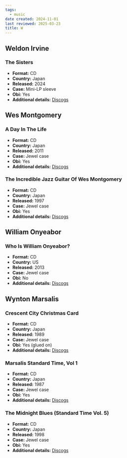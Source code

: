 ```yaml
---
tags:
  - music
date created: 2024-11-01
last reviewed: 2025-03-23
title: W
---
```


## Weldon Irvine

### The Sisters

- **Format:** CD
- **Country:** Japan
- **Released:** 2024
- **Case:** Mini-LP sleeve
- **Obi:** Yes
- **Additional details:** [Discogs](https://www.discogs.com/release/33176556-Weldon-Irvine-The-Sisters)

## Wes Montgomery

### A Day In The Life

- **Format:** CD
- **Country:** Japan
- **Released:** 2011
- **Case:** Jewel case
- **Obi:** Yes
- **Additional details:** [Discogs](https://www.discogs.com/release/12615959-Wes-Montgomery-A-Day-In-The-Life)

### The Incredible Jazz Guitar Of Wes Montgomery

- **Format:** CD
- **Country:** Japan
- **Released:** 1997
- **Case:** Jewel case
- **Obi:** Yes
- **Additional details:** [Discogs](https://www.discogs.com/release/11334735-Wes-Montgomery-The-Incredible-Jazz-Guitar-Of-Wes-Montgomery)

## William Onyeabor

### Who Is William Onyeabor?

- **Format:** CD
- **Country:** US
- **Released:** 2013
- **Case:** Jewel case
- **Obi:** No
- **Additional details:** [Discogs](https://www.discogs.com/release/5044137-William-Onyeabor-Who-Is-William-Onyeabor)

## Wynton Marsalis

### Crescent City Christmas Card

- **Format:** CD
- **Country:** Japan
- **Released:** 1989
- **Case:** Jewel case
- **Obi:** Yes (glued on)
- **Additional details:** [Discogs](https://www.discogs.com/release/18551452-Wynton-Marsalis-Crescent-City-Christmas-Card)

### Marsalis Standard Time, Vol 1

- **Format:** CD
- **Country:** Japan
- **Released:** 1987
- **Case:** Jewel case
- **Obi:** Yes
- **Additional details:** [Discogs](https://www.discogs.com/release/3658328-Wynton-Marsalis-Marsalis-Standard-Time-Vol-1)

### The Midnight Blues (Standard Time Vol. 5)

- **Format:** CD
- **Country:** Japan
- **Released:** 1998
- **Case:** Jewel case
- **Obi:** Yes
- **Additional details:** [Discogs](https://www.discogs.com/release/23472779-Wynton-Marsalis-The-Midnight-Blues-Standard-Time-Vol-5)
